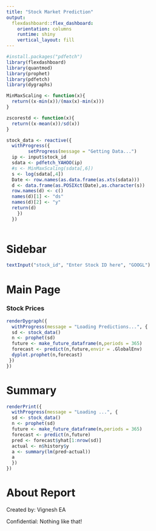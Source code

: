 ```yaml
---
title: "Stock Market Prediction"
output: 
  flexdashboard::flex_dashboard:
    orientation: columns
    runtime: shiny
    vertical_layout: fill
---
```


```r
#install.packages("pdfetch")
library(flexdashboard)
library(quantmod)
library(prophet)
library(pdfetch)
library(dygraphs)
```

```r

MinMaxScaling <- function(x){
  return((x-min(x))/(max(x)-min(x)))
}

zscorestd <- function(x){
  return((x-mean(x))/sd(x))
}

stock_data <- reactive({
  withProgress({
        setProgress(message = "Getting Data...")
  ip <- input$stock_id
  sdata <- pdfetch_YAHOO(ip)
  #s <- MinMaxScaling(sdata[,6])
  s <- log(sdata[,4])
  Date <- row.names(as.data.frame(as.xts(sdata)))
  d <- data.frame(as.POSIXct(Date),as.character(s))
  row.names(d) <- c()
  names(d)[1] <- "ds"
  names(d)[2] <- "y"
  return(d)
    })
  })
  
```

Sidebar {.sidebar}
=====================================

```r

textInput("stock_id", "Enter Stock ID here", "GOOGL")

```

Main Page
===========================


### Stock Prices

```r
renderDygraph({
  withProgress(message = "Loading Predictions...", {
  sd <- stock_data()  
  n <- prophet(sd)
  future <- make_future_dataframe(n,periods = 365)
  forecast <- predict(n,future,envir = .GlobalEnv)
  dyplot.prophet(n,forecast)
 })
})


```


Summary
========================
  
```r
renderPrint({
  withProgress(message = "Loading ...", {
  sd <- stock_data()  
  n <- prophet(sd)
  future <- make_future_dataframe(n,periods = 365)
  forecast <- predict(n,future)
  pred <- forecast$yhat[1:nrow(sd)]
  actual <- n$history$y
  a <- summary(lm(pred~actual))
  a
  })
})
```



About Report
========================================

Created by: Vignesh EA

Confidential: Nothing like that!






